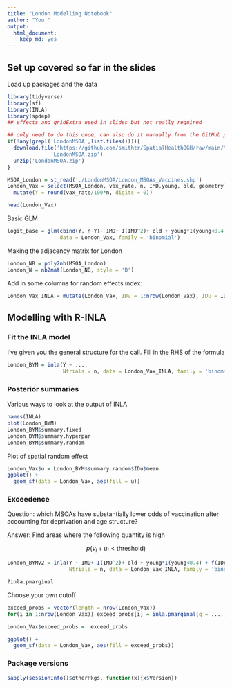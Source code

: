 ```yaml
---
title: "London Modelling Notebook"
author: "You!"
output:
  html_document: 
    keep_md: yes
---
```




## Set up covered so far in the slides
Load up packages and the data
```r
library(tidyverse)
library(sf)
library(INLA)
library(spdep)
## effects and gridExtra used in slides but not really required

## only need to do this once, can also do it manually from the GitHub page
if(!any(grepl('LondonMSOA',list.files()))){
  download.file('https://github.com/smithtr/SpatialHealthOGH/raw/main/Main_Session/Data/LondonMSOA.zip',
              'LondonMSOA.zip')
  unzip('LondonMSOA.zip')
}

MSOA_London = st_read('./LondonMSOA/London_MSOAs_Vaccines.shp')
London_Vax = select(MSOA_London, vax_rate, n, IMD,young, old, geometry)%>%
  mutate(Y = round(vax_rate/100*n, digits = 0))

head(London_Vax)

```

Basic GLM
```r
logit_base = glm(cbind(Y, n-Y)~ IMD+ I(IMD^2)+ old + young*I(young<0.4),
                 data = London_Vax, family = 'binomial')
```


Making the adjacency matrix for London
```r
London_NB = poly2nb(MSOA_London)
London_W = nb2mat(London_NB, style = 'B')
```


Add in some columns for random effects index:
```r
London_Vax_INLA = mutate(London_Vax, IDv = 1:nrow(London_Vax), IDu = IDv)
```


## Modelling with R-INLA
### Fit the INLA model

I've given you the general structure for the call. Fill in the RHS of the formula
```r
London_BYM = inla(Y ~ ..., 
                  Ntrials = n, data = London_Vax_INLA, family = 'binomial')
```

### Posterior summaries
Various ways to look at the output of INLA

```r
names(INLA)
plot(London_BYM)
London_BYM$summary.fixed
London_BYM$summary.hyperpar
London_BYM$summary.random
```

Plot of spatial random effect
```r
London_Vax$u = London_BYM$summary.random$IDu$mean
ggplot() + 
  geom_sf(data = London_Vax, aes(fill = u))
```

### Exceedence

Question: which MSOAs have substantially lower odds of vaccination after accounting for
deprivation and age structure?


Answer: Find areas where the following quantity is high

$$p(v_i+u_i < \text{threshold})$$


```r
London_BYMv2 = inla(Y ~ IMD+ I(IMD^2)+ old + young*I(young<0.4) + f(IDu, model = "bym", graph = London_W),
                    Ntrials = n, data = London_Vax_INLA, family = 'binomial')

?inla.pmarginal
```

Choose your own cutoff
```r
exceed_probs = vector(length = nrow(London_Vax))
for(i in 1:nrow(London_Vax)) exceed_probs[i] = inla.pmarginal(q = ...., marginal = London_BYMv2$marginals.random$ID[[i]])

London_Vax$exceed_probs =  exceed_probs

ggplot() + 
  geom_sf(data = London_Vax, aes(fill = exceed_probs))

```



### Package versions
```r
sapply(sessionInfo()$otherPkgs, function(x){x$Version})
```


